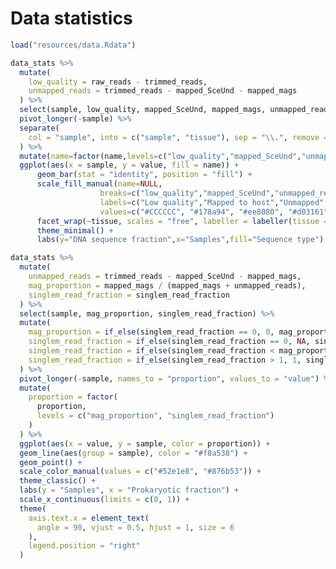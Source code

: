 # Data statistics

```r
load("resources/data.Rdata")
```

```r
data_stats %>%
  mutate(
    low_quality = raw_reads - trimmed_reads,
    unmapped_reads = trimmed_reads - mapped_SceUnd - mapped_mags
  ) %>%
  select(sample, low_quality, mapped_SceUnd, mapped_mags, unmapped_reads) %>%
  pivot_longer(-sample) %>%
  separate(
    col = "sample", into = c("sample", "tissue"), sep = "\\.", remove = FALSE
  ) %>%
  mutate(name=factor(name,levels=c("low_quality","mapped_SceUnd","unmapped_reads","mapped_mags"))) %>%
  ggplot(aes(x = sample, y = value, fill = name)) +
      geom_bar(stat = "identity", position = "fill") +
      scale_fill_manual(name=NULL,
                    breaks=c("low_quality","mapped_SceUnd","unmapped_reads","mapped_mags"),
                    labels=c("Low quality","Mapped to host","Unmapped","Mapped to MAGs"),
                    values=c("#CCCCCC", "#178a94", "#ee8080", "#d03161"))+
      facet_wrap(~tissue, scales = "free", labeller = labeller(tissue = c(cloaca="Cloaca",feces="Faeces"))) +
      theme_minimal() +
      labs(y="DNA sequence fraction",x="Samples",fill="Sequence type")
```

```r
data_stats %>%
  mutate(
    unmapped_reads = trimmed_reads - mapped_SceUnd - mapped_mags,
    mag_proportion = mapped_mags / (mapped_mags + unmapped_reads),
    singlem_read_fraction = singlem_read_fraction
  ) %>%
  select(sample, mag_proportion, singlem_read_fraction) %>%
  mutate(
    mag_proportion = if_else(singlem_read_fraction == 0, 0, mag_proportion),
    singlem_read_fraction = if_else(singlem_read_fraction == 0, NA, singlem_read_fraction),
    singlem_read_fraction = if_else(singlem_read_fraction < mag_proportion, NA, singlem_read_fraction),
    singlem_read_fraction = if_else(singlem_read_fraction > 1, 1, singlem_read_fraction)
  ) %>%
  pivot_longer(-sample, names_to = "proportion", values_to = "value") %>%
  mutate(
    proportion = factor(
      proportion,
      levels = c("mag_proportion", "singlem_read_fraction")
    )
  ) %>%
  ggplot(aes(x = value, y = sample, color = proportion)) +
  geom_line(aes(group = sample), color = "#f8a538") +
  geom_point() +
  scale_color_manual(values = c("#52e1e8", "#876b53")) +
  theme_classic() +
  labs(y = "Samples", x = "Prokaryotic fraction") +
  scale_x_continuous(limits = c(0, 1)) +
  theme(
    axis.text.x = element_text(
      angle = 90, vjust = 0.5, hjust = 1, size = 6
    ),
    legend.position = "right"
  )
```